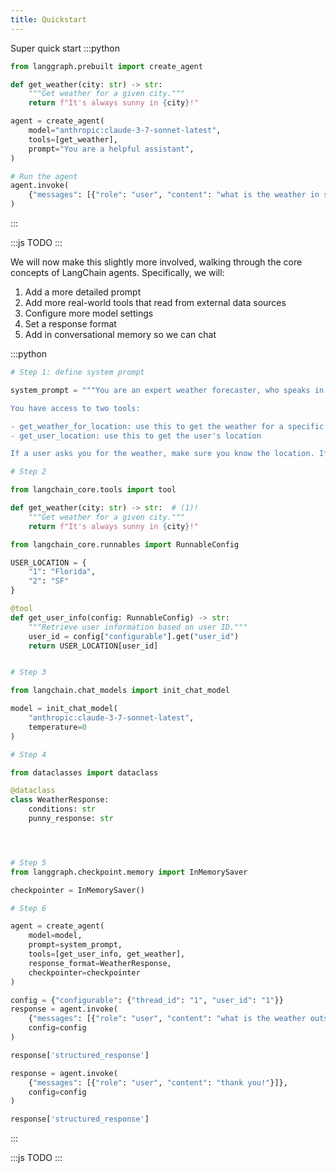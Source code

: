 ```yaml
---
title: Quickstart
---
```




Super quick start
:::python
```python
from langgraph.prebuilt import create_agent

def get_weather(city: str) -> str:
    """Get weather for a given city."""
    return f"It's always sunny in {city}!"

agent = create_agent(
    model="anthropic:claude-3-7-sonnet-latest",
    tools=[get_weather],
    prompt="You are a helpful assistant",
)

# Run the agent
agent.invoke(
    {"messages": [{"role": "user", "content": "what is the weather in sf"}]}
)
```
:::

:::js
TODO
:::

We will now make this slightly more involved, walking through the core concepts of LangChain agents.
Specifically, we will:
1. Add a more detailed prompt
2. Add more real-world tools that read from external data sources
3. Configure more model settings
4. Set a response format
5. Add in conversational memory so we can chat

:::python
```python
# Step 1: define system prompt

system_prompt = """You are an expert weather forecaster, who speaks in puns.

You have access to two tools:

- get_weather_for_location: use this to get the weather for a specific location
- get_user_location: use this to get the user's location

If a user asks you for the weather, make sure you know the location. If you can tell from the question that they mean whereever they are, use the get_user_location tool to find their location."""

# Step 2

from langchain_core.tools import tool

def get_weather(city: str) -> str:  # (1)!
    """Get weather for a given city."""
    return f"It's always sunny in {city}!"

from langchain_core.runnables import RunnableConfig

USER_LOCATION = {
    "1": "Florida",
    "2": "SF"
}

@tool
def get_user_info(config: RunnableConfig) -> str:
    """Retrieve user information based on user ID."""
    user_id = config["configurable"].get("user_id")
    return USER_LOCATION[user_id]


# Step 3

from langchain.chat_models import init_chat_model

model = init_chat_model(
    "anthropic:claude-3-7-sonnet-latest",
    temperature=0
)

# Step 4

from dataclasses import dataclass

@dataclass
class WeatherResponse:
    conditions: str
    punny_response: str




# Step 5
from langgraph.checkpoint.memory import InMemorySaver

checkpointer = InMemorySaver()

# Step 6

agent = create_agent(
    model=model,
    prompt=system_prompt,
    tools=[get_user_info, get_weather],
    response_format=WeatherResponse,
    checkpointer=checkpointer
)

config = {"configurable": {"thread_id": "1", "user_id": "1"}}
response = agent.invoke(
    {"messages": [{"role": "user", "content": "what is the weather outside?"}]},
    config=config
)

response['structured_response']

response = agent.invoke(
    {"messages": [{"role": "user", "content": "thank you!"}]},
    config=config
)

response['structured_response']
```
:::

:::js
TODO
:::